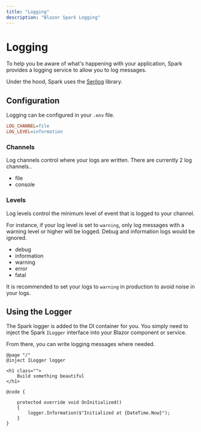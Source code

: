 ```yaml
---
title: "Logging"
description: "Blazor Spark Logging"
---
```


# Logging
To help you be aware of what's happening with your application, Spark provides a logging service to allow you to log messages.

Under the hood, Spark uses the [Serilog](https://serilog.net/) library.

## Configuration
Logging can be configured in your `.env` file.
```ini
LOG_CHANNEL=file
LOG_LEVEL=information
```

### Channels
Log channels control where your logs are written. There are currently 2 log channels..
- file
- console

### Levels
Log levels control the minimum level of event that is logged to your channel. 

For instance, if your log level is set to `warning`, only log messages with a warning level or higher will be logged. Debug and information logs would be ignored.
- debug
- information
- warning
- error
- fatal

It is recommended to set your logs to `warning` in production to avoid noise in your logs.

## Using the Logger
The Spark logger is added to the DI container for you. You simply need to inject the Spark `ILogger` interface into your Blazor component or service. 

From there, you can write logging messages where needed.
```razor
@page "/"
@inject ILogger logger

<h1 class="">
    Build something beautiful
</h1>

@code {

    protected override void OnInitialized()
    {
        logger.Information($"Initialized at {DateTime.Now}");
    }
}
```